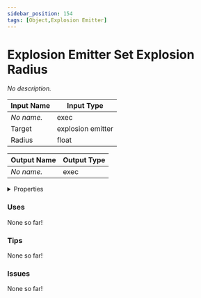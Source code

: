 ```yaml
---
sidebar_position: 154
tags: [Object,Explosion Emitter]
---
```


# Explosion Emitter Set Explosion Radius

*No description.*




<EsbSvg />

| Input Name | Input Type |
|-----------|-----------|
| *No name.* | exec |
| Target | explosion emitter |
| Radius | float |

| Output Name | Output Type |
|-----------|-----------|
| *No name.* | exec |


<details>
  <summary>Properties</summary>
  <div>
    <div>
    <table>
      <thead>
        <tr>
          <th>Is beta required?</th>
          <th>❌</th>
        </tr>
        <tr>
          <th>Is this chip a trolling risk?</th>
          <th>❌</th>
        </tr>
        <tr>
          <th>Chip UUID</th>
          <th>672e473f-7099-4f76-aead-8b3df7c2fcd2</th>
        </tr>
      </thead>
    </table>
    </div>
  </div>
</details>

### Uses

None so far!

### Tips

None so far!

### Issues

None so far!